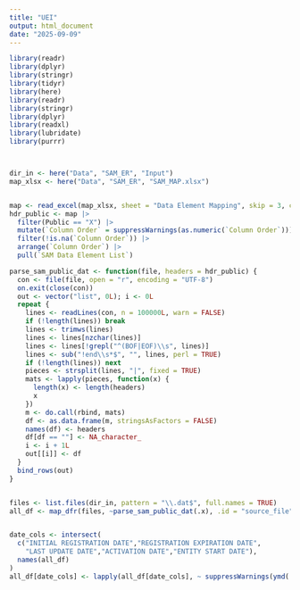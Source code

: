 ```yaml
---
title: "UEI"
output: html_document
date: "2025-09-09"
---
```


```r
library(readr)
library(dplyr)
library(stringr)
library(tidyr)
library(here)
library(readr)
library(stringr)
library(dplyr)
library(readxl)
library(lubridate)
library(purrr)



dir_in <- here("Data", "SAM_ER", "Input")
map_xlsx <- here("Data", "SAM_ER", "SAM_MAP.xlsx")


map <- read_excel(map_xlsx, sheet = "Data Element Mapping", skip = 3, col_types = "text")
hdr_public <- map |>
  filter(Public == "X") |>
  mutate(`Column Order` = suppressWarnings(as.numeric(`Column Order`))) |>
  filter(!is.na(`Column Order`)) |>
  arrange(`Column Order`) |>
  pull(`SAM Data Element List`)

parse_sam_public_dat <- function(file, headers = hdr_public) {
  con <- file(file, open = "r", encoding = "UTF-8")
  on.exit(close(con))
  out <- vector("list", 0L); i <- 0L
  repeat {
    lines <- readLines(con, n = 100000L, warn = FALSE)
    if (!length(lines)) break
    lines <- trimws(lines)
    lines <- lines[nzchar(lines)]
    lines <- lines[!grepl("^(BOF|EOF)\\s", lines)]
    lines <- sub("!end\\s*$", "", lines, perl = TRUE)
    if (!length(lines)) next
    pieces <- strsplit(lines, "|", fixed = TRUE)
    mats <- lapply(pieces, function(x) {
      length(x) <- length(headers)
      x
    })
    m <- do.call(rbind, mats)
    df <- as.data.frame(m, stringsAsFactors = FALSE)
    names(df) <- headers
    df[df == ""] <- NA_character_
    i <- i + 1L
    out[[i]] <- df
  }
  bind_rows(out)
}


files <- list.files(dir_in, pattern = "\\.dat$", full.names = TRUE)
all_df <- map_dfr(files, ~parse_sam_public_dat(.x), .id = "source_file")


date_cols <- intersect(
  c("INITIAL REGISTRATION DATE","REGISTRATION EXPIRATION DATE",
    "LAST UPDATE DATE","ACTIVATION DATE","ENTITY START DATE"),
  names(all_df)
)
all_df[date_cols] <- lapply(all_df[date_cols], ~ suppressWarnings(ymd(.x)))




```

```r

```

```r

```

```r

```

```r

```

